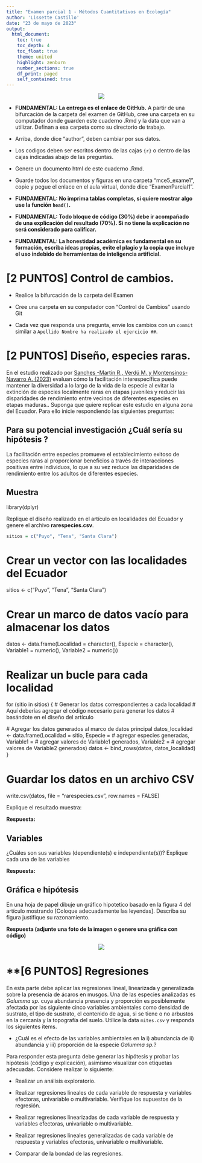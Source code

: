 ```yaml
---
title: "Examen parcial 1 - Métodos Cuantitativos en Ecología"
author: 'Lissette Castillo'
date: "23 de mayo de 2023"
output: 
  html_document:
    toc: true
    toc_depth: 4
    toc_float: true
    theme: united
    highlight: zenburn
    number_sections: true
    df_print: paged
    self_contained: true
---
```


<center>![](https://www.ikiam.edu.ec/wp-content/uploads/2021/12/logo-ikiam-1.png)</center>

-   **FUNDAMENTAL: La entrega es el enlace de GitHub.** A partir de una bifurcación de la carpeta del examen de GitHub, cree una carpeta en su computador donde guarden este cuaderno .Rmd y la data que van a utilizar. Definan a esa carpeta como su directorio de trabajo.

-   Arriba, donde dice "author", deben cambiar por sus datos.

-   Los codigos deben ser escritos dentro de las cajas `{r}` o dentro de las cajas indicadas abajo de las preguntas.

-   Genere un documento html de este cuaderno .Rmd.

-   Guarde todos los documentos y figuras en una carpeta "mce5_exame1", copie y pegue el enlace en el aula virtual, donde dice "ExamenParcial1".

-   **FUNDAMENTAL: No imprima tablas completas, si quiere mostrar algo use la función `head()`.**

-   **FUNDAMENTAL: Todo bloque de código (30%) debe ir acompañado de una explicación del resultado (70%). Si no tiene la explicación no será considerado para calificar.**

-   **FUNDAMENTAL: La honestidad académica es fundamental en su formación, escriba ideas propias, evite el plagio y la copia que incluye el uso indebido de herramientas de inteligencia artificial.**

# **[2 PUNTOS] Control de cambios.**

-   Realice la bifurcación de la carpeta del Examen

-   Cree una carpeta en su conputador con "Control de Cambios" usando Git

-   Cada vez que responda una pregunta, envíe los cambios con un `commit` similar a `Apellido Nombre ha realizado el ejercicio ##`.

# **[2 PUNTOS] Diseño, especies raras.**

En el estudio realizado por <a href="https://doi.org/10.1111/jvs.13185">Sanches -Martin R., Verdú M. y Montensinos-Navarro A. (2023)</a> evaluan cómo la facilitación interespecífica puede mantener la diversidad a lo largo de la vida de la especie al evitar la extinción de especies localmente raras en etapas juveniles y reducir las disparidades de rendimiento entre vecinos de diferentes especies en etapas maduras.. Suponga que quiere replicar este estudio en alguna zona del Ecuador. Para ello inicie respondiendo las siguientes preguntas:

## Para su potencial investigación ¿Cuál sería su hipótesis ? 

La facilitación entre especies promueve el establecimiento exitoso de especies raras al proporcionar beneficios a través de interacciones positivas entre individuos, lo que a su vez reduce las disparidades de rendimiento entre los adultos de diferentes especies.

## Muestra
library(dplyr)

Replique el diseño realizado en el artículo en localidades del Ecuador y genere el archivo **rarespecies.csv**.

```r
sitios = c("Puyo", "Tena", "Santa Clara")

```



# Crear un vector con las localidades del Ecuador
sitios <- c("Puyo", "Tena", "Santa Clara")

# Crear un marco de datos vacío para almacenar los datos
datos <- data.frame(Localidad = character(),
                    Especie = character(),
                    Variable1 = numeric(),
                    Variable2 = numeric())

# Realizar un bucle para cada localidad
for (sitio in sitios) {
  # Generar los datos correspondientes a cada localidad
  # Aquí deberías agregar el código necesario para generar los datos
  # basándote en el diseño del artículo
  
  # Agregar los datos generados al marco de datos principal
  datos_localidad <- data.frame(Localidad = sitio,
                                Especie = # agregar especies generadas,
                                Variable1 = # agregar valores de Variable1 generados,
                                Variable2 = # agregar valores de Variable2 generados)
  datos <- bind_rows(datos, datos_localidad)
}

# Guardar los datos en un archivo CSV
write.csv(datos, file = "rarespecies.csv", row.names = FALSE)










Explique el resultado muestra:

**Respuesta:**

## Variables

¿Cuáles son sus variables (dependiente(s) e independiente(s))? Explique cada una de las variables

**Respuesta:**

## Gráfica e hipótesis

En una hoja de papel dibuje un gráfico hipotetico basado en la figura 4 del artículo mostrando [Coloque adecuadamente las leyendas]. Describa su figura justifique su razonamiento.

**Respuesta (adjunte una foto de la imagen o genere una gráfica con código)**

<center>![](hola.png)</center>

# \*\*[6 PUNTOS] Regresiones

En esta parte debe aplicar las regresiones lineal, linearizada y generalizada sobre la presencia de ácaros en musgos. Una de las especies analizadas es *Galumma sp.* cuya abundancia presencia y proporción es posiblemente afectada por las siguiente cinco variables ambientales como densidad de sustrato, el tipo de sustrato, el contenido de agua, si se tiene o no arbustos en la cercanía y la topografía del suelo. Utilice la data `mites.csv` y responda los siguientes items.

-   ¿Cuál es el efecto de las variables ambientales en la i) abundancia de ii) abundancia y iii) proporción de la especie *Galumma sp.*?

Para responder esta pregunta debe generar las hipótesis y probar las hipótesis (código y explicación), asimismo visualizar con etiquetas adecuadas. Considere realizar lo siguiente:

-   Realizar un análisis exploratorio.

-   Realizar regresiones lineales de cada variable de respuesta y variables efectoras, univariable o multivariable. Verifique los supuestos de la regresión.

-   Realizar regresiones linearizadas de cada variable de respuesta y variables efectoras, univariable o multivariable.

-   Realizar regresiones lineales generalizadas de cada variable de respuesta y variables efectoras, univariable o multivariable.

-   Comparar de la bondad de las regresiones.
